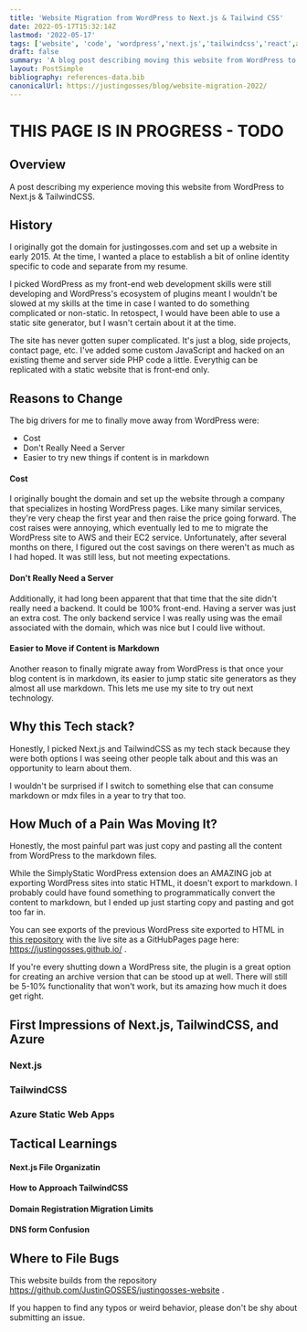 ```yaml
---
title: 'Website Migration from WordPress to Next.js & Tailwind CSS'
date: 2022-05-17T15:32:14Z
lastmod: '2022-05-17'
tags: ['website', 'code', 'wordpress','next.js','tailwindcss','react',azure,aws,tradeoffs]
draft: false
summary: 'A blog post describing moving this website from WordPress to Next.js & TailwindCSS.'
layout: PostSimple
bibliography: references-data.bib
canonicalUrl: https://justingosses/blog/website-migration-2022/
---
```


# THIS PAGE IS IN PROGRESS - TODO

## Overview

A post describing my experience moving this website from WordPress to Next.js & TailwindCSS.

<TOCInline toc={props.toc} exclude="Overview" toHeading={2} />


## History
I originally got the domain for justingosses.com and set up a website in early 2015. 
At the time, I wanted a place to establish a bit of online identity specific to code and separate from my resume.

I picked WordPress as my front-end web development skills were still developing and WordPress's ecosystem of plugins
 meant I wouldn't be slowed at my skills at the time in case I wanted to do something complicated or non-static.
 In retospect, I would have been able to use a static site generator, but I wasn't certain about it at the time.

The site has never gotten super complicated. It's just a blog, side projects, contact page, etc. 
I've added some custom JavaScript and hacked on an existing theme and server side PHP code a little. 
Everythig can be replicated with a static website that is front-end only.

## Reasons to Change
The big drivers for me to finally move away from WordPress were:
- Cost
- Don't Really Need a Server
- Easier to try new things if content is in markdown

#### Cost
I originally bought the domain and set up the website through a company that specializes in hosting WordPress pages. 
Like many similar services, they're very cheap the first year and then raise the price going forward. 
The cost raises were annoying, which eventually led to me to migrate the WordPress site to AWS and their EC2 service.
Unfortunately, after several months on there, I figured out the cost savings on there weren't as much as I had hoped.
It was still less, but not meeting expectations.

#### Don't Really Need a Server
Additionally, it had long been apparent that that time that the site didn't really need a backend. 
It could be 100% front-end. Having a server was just an extra cost. The only backend service I was
 really using was the email associated with the domain, which was nice but I could live without.

#### Easier to Move if Content is Markdown
Another reason to finally migrate away from WordPress is that once your blog content is in markdown, 
its easier to jump static site generators as they almost all use markdown. This lets me use my site to try out next technology.



## Why this Tech stack?

Honestly, I picked Next.js and TailwindCSS as my tech stack because
 they were both options I was seeing other people talk about and this was an opportunity to learn about them.

I wouldn't be surprised if I switch to something else that can consume markdown or mdx files in a year to try that too. 

## How Much of a Pain Was Moving It?
Honestly, the most painful part was just copy and pasting all the content from WordPress to the markdown files.

While the SimplyStatic WordPress extension does an AMAZING job at exporting WordPress sites into static HTML, it doesn't export to markdown.
I probably could have found something to programmatically convert the content to markdown, 
but I ended up just starting copy and pasting and got too far in.

You can see exports of the previous WordPress site exported to HTML in [this repository](https://github.com/JustinGOSSES/JustinGOSSES.github.io) 
with the live site as a GitHubPages page here: https://justingosses.github.io/ . 

If you're every shutting down a WordPress site, 
the plugin is a great option for creating an archive version that can be stood up at well. 
There will still be 5-10% functionality that won't work, but its amazing how much it does get right.

## First Impressions of Next.js, TailwindCSS, and Azure


### Next.js


### TailwindCSS


### Azure Static Web Apps


## Tactical Learnings

#### Next.js File Organizatin

#### How to Approach TailwindCSS

#### Domain Registration Migration Limits

#### DNS form Confusion


## Where to File Bugs

This website builds from the repository https://github.com/JustinGOSSES/justingosses-website .

If you happen to find any typos or weird behavior, please don't be shy about submitting an issue.